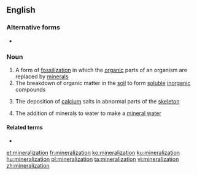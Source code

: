 ==English==

===Alternative forms===
* {{l|en|mineralisation}}

===Noun===
{{wikipedia}}
{{en-noun|-}}

# A form of [[fossilization]] in which the [[organic]] parts of an organism are replaced by [[mineral]]s
# The breakdown of organic matter in the [[soil]] to form [[soluble]] [[inorganic]] compounds
# {{label|en|medicine}} The deposition of [[calcium]] salts in abnormal parts of the [[skeleton]]
# The addition of minerals to water to make a [[mineral water]]

====Related terms====
* {{l|en|mineralize}}

[[et:mineralization]]
[[fr:mineralization]]
[[ko:mineralization]]
[[ku:mineralization]]
[[hu:mineralization]]
[[pl:mineralization]]
[[ta:mineralization]]
[[vi:mineralization]]
[[zh:mineralization]]